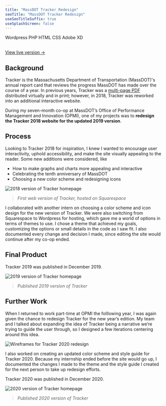 ```yaml
---
title: "MassDOT Tracker Redesign"
seoTitle: "MassDOT Tracker Redesign"
useSeoTitleSuffix: true
useSplashScreen: false
---
```



<Underlining highlight>Wordpress</Underlining> <Underlining highlight>PHP</Underlining> <Underlining highlight>HTML</Underlining> <Underlining highlight>CSS</Underlining> <Underlining highlight>Adobe XD</Underlining> 
<br />
<br />

 <a href="https://www.massdottracker.com/wp/" target="_blank">View live version &#8594;</a>

## Background

Tracker is the Massachusetts Department of Transportation (MassDOT)'s annual report card that reviews the progress MassDOT has made over the course of a year. In previous years, Tracker was a <a href="https://www.mass.gov/lists/tracker-annual-performance-management-reports" target="_blank">multi-page PDF</a> distributed virtually and in print; however, in 2018, Tracker was reworked into an additional interactive website.

During my seven-month co-op at MassDOT’s Office of Performance Management and Innovation (OPMI), one of my projects was to **redesign the Tracker 2018 website for the updated 2019 version**.

## Process

Looking to Tracker 2018 for inspiration, I knew I wanted to encourage user interactivity, uphold accessibility, and make the site visually appealing to the reader. 
Some new additions were considered, like
- How to make graphs and charts more appealing and interactive
- Celebrating the tenth anniversary of MassDOT
- Choosing a new color scheme and redesigning icons

![2018 version of Tracker homepage](./tracker18.PNG)
> *First web version of Tracker, hosted on Squarespace*

I collaborated with another intern on choosing a color scheme and icon design for the new version of Tracker. We were also switching from Squarespace to Wordpress for hosting, which gave me a world of options in terms of themes to use. I chose a theme that achieved my goals, customizing the options or small details in the code as I saw fit. I also documented every change and decision I made, since editing the site would continue after my co-op ended.

## Final Product

Tracker 2019 was published in December 2019. 

![2019 version of Tracker homepage](./tracker19.png)
> *Published 2019 version of Tracker*

## Further Work

When I returned to work part-time at OPMI the folllowing year, I was again given the chance to redesign Tracker for the new year’s edition. My team and I talked about expanding the idea of Tracker being a narrative we’re trying to guide the user through, so I designed a few iterations centering around this idea.

![Wireframes for Tracker 2020 redesign](./tracker20-frames.png)

I also worked on creating an updated color scheme and style guide for Tracker 2020. Because my internship ended before the site would go up, I documented the changes I made to the theme and the style guide I created for the next person to take up redesign efforts.

Tracker 2020 was published in December 2020. 

![2020 version of Tracker homepage](./tracker-20.PNG)
> *Published 2020 version of Tracker*